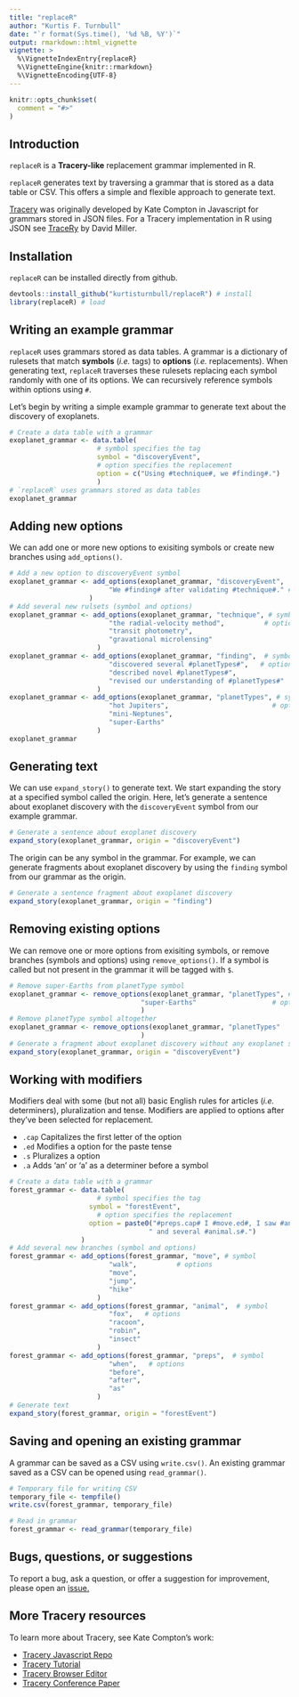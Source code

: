 ```yaml
---
title: "replaceR"
author: "Kurtis F. Turnbull"
date: "`r format(Sys.time(), '%d %B, %Y')`"
output: rmarkdown::html_vignette
vignette: >
  %\VignetteIndexEntry{replaceR}
  %\VignetteEngine{knitr::rmarkdown}
  %\VignetteEncoding{UTF-8}
---
```


```r
knitr::opts_chunk$set(
  comment = "#>"
)
```

## Introduction

`replaceR` is a **Tracery-like** replacement grammar implemented in R. 

`replaceR` generates text by traversing a grammar that is stored as a data table or CSV. This offers a simple and flexible approach to generate text.

[Tracery](https://www.tracery.io) was originally developed by Kate Compton in Javascript for grammars stored in JSON files. For a Tracery implementation in R using JSON see [TraceRy](https://github.com/dill/traceRy) by David Miller.

## Installation

`replaceR` can be installed directly from github.

```r
devtools::install_github("kurtisturnbull/replaceR") # install
library(replaceR) # load
```

## Writing an example grammar

`replaceR` uses grammars stored as data tables. A grammar is a dictionary of
rulesets that match **symbols** (*i.e.* tags) to
**options** (*i.e.* replacements). When generating text, `replaceR` traverses
these rulesets replacing each symbol randomly with one of its options. We
can recursively reference symbols within options using `#`.

Let's begin by writing a simple example grammar to generate text about the discovery of exoplanets. 

```r
# Create a data table with a grammar
exoplanet_grammar <- data.table(
                      # symbol specifies the tag
                      symbol = "discoveryEvent", 
                      # option specifies the replacement
                      option = c("Using #technique#, we #finding#.")
                      )
# `replaceR` uses grammars stored as data tables
exoplanet_grammar
```

## Adding new options

We can add one or more new options to exisiting symbols or create new branches using `add_options()`. 

```r
# Add a new option to discoveryEvent symbol
exoplanet_grammar <- add_options(exoplanet_grammar, "discoveryEvent",  # symbol
                         "We #finding# after validating #technique#." # option
                    )
# Add several new rulsets (symbol and options)
exoplanet_grammar <- add_options(exoplanet_grammar, "technique", # symbol
                         "the radial-velocity method",          # options
                         "transit photometry", 
                         "gravational microlensing"
                      )
exoplanet_grammar <- add_options(exoplanet_grammar, "finding",  # symbol
                         "discovered several #planetTypes#",   # options
                         "described novel #planetTypes#", 
                         "revised our understanding of #planetTypes#"
                      )
exoplanet_grammar <- add_options(exoplanet_grammar, "planetTypes", # symbol
                         "hot Jupiters",                          # options
                         "mini-Neptunes", 
                         "super-Earths"
                      )
exoplanet_grammar
```

## Generating text

We can use `expand_story()` to generate text. We start expanding the story at a specified symbol called the origin. Here, let's generate a sentence about exoplanet discovery with the `discoveryEvent` symbol from our example grammar.

```r
# Generate a sentence about exoplanet discovery
expand_story(exoplanet_grammar, origin = "discoveryEvent")
```

The origin can be any symbol in the grammar. For example, we can generate fragments about exoplanet discovery by using the `finding` symbol from our grammar as the origin.

```r
# Generate a sentence fragment about exoplanet discovery
expand_story(exoplanet_grammar, origin = "finding")
```

## Removing existing options

We can remove one or more options from exisiting symbols, or remove branches (symbols and options) using `remove_options()`. If a symbol is called but not present in the grammar it will be tagged with `$`.

```r
# Remove super-Earths from planetType symbol
exoplanet_grammar <- remove_options(exoplanet_grammar, "planetTypes", # symbol
                                 "super-Earths"                   # option
                                 )
# Remove planetType symbol altogether 
exoplanet_grammar <- remove_options(exoplanet_grammar, "planetTypes"
                                 )
# Generate a fragment about exoplanet discovery without any exoplanet symbol
expand_story(exoplanet_grammar, origin = "discoveryEvent")
```

## Working with modifiers

Modifiers deal with some (but not all) basic English rules for articles (*i.e.* determiners), pluralization and tense. Modifiers are applied to options after they've been selected for replacement.

* `.cap` Capitalizes the first letter of the option
* `.ed` Modifies a option for the paste tense
* `.s` Pluralizes a option
* `.a` Adds 'an' or 'a' as a determiner before a symbol

```r
# Create a data table with a grammar
forest_grammar <- data.table(
                      # symbol specifies the tag
                    symbol = "forestEvent", 
                      # option specifies the replacement
                    option = paste0("#preps.cap# I #move.ed#, I saw #animal.a#",
                                   " and several #animal.s#.")
                  )
# Add several new branches (symbol and options)
forest_grammar <- add_options(forest_grammar, "move", # symbol
                         "walk",          # options
                         "move", 
                         "jump",
                         "hike"
                      )
forest_grammar <- add_options(forest_grammar, "animal",  # symbol
                         "fox",   # options
                         "racoon", 
                         "robin",
                         "insect"
                      )
forest_grammar <- add_options(forest_grammar, "preps",  # symbol
                         "when",   # options
                         "before", 
                         "after",
                         "as"
                      )
# Generate text
expand_story(forest_grammar, origin = "forestEvent")
```

## Saving and opening an existing grammar

A grammar can be saved as a CSV using `write.csv()`. An existing grammar saved as a CSV can be opened using `read_grammar()`.

```r
# Temporary file for writing CSV 
temporary_file <- tempfile()
write.csv(forest_grammar, temporary_file)

# Read in grammar
forest_grammar <- read_grammar(temporary_file)
```

## Bugs, questions, or suggestions 

To report a bug, ask a question, or offer a suggestion for improvement, please open an [issue.](https://github.com/kurtisturnbull/`replaceR`/issues)

## More Tracery resources

To learn more about Tracery, see Kate Compton's work:

* [Tracery Javascript Repo](https://github.com/galaxykate/tracery/tree/tracery2)
* [Tracery Tutorial](http://www.crystalcodepalace.com/traceryTut.html)
* [Tracery Browser Editor](http://tracery.io/editor/)
* [Tracery Conference Paper](https://link.springer.com/chapter/10.1007/978-3-319-27036-4_14)

